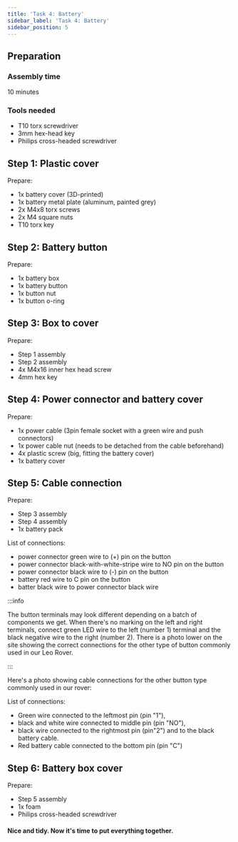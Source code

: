 ```yaml
---
title: 'Task 4: Battery'
sidebar_label: 'Task 4: Battery'
sidebar_position: 5
---
```



## Preparation

### Assembly time

10 minutes

### Tools needed

- T10 torx screwdriver
- 3mm hex-head key
- Philips cross-headed screwdriver

<ImageZoom
  loading="eager"
  src="/img/docs_images/leo-rover/manuals/battery/battery-1.webp"
/>

<ImageZoom src="/img/docs_images/leo-rover/manuals/battery/battery-2.webp" />

<ImageZoom src="/img/docs_images/leo-rover/manuals/battery/battery-3.webp" />

<ImageZoom src="/img/docs_images/leo-rover/manuals/battery/battery-3.webp" />

## Step 1: Plastic cover

Prepare:

- 1x battery cover (3D-printed)
- 1x battery metal plate (aluminum, painted grey)
- 2x M4x8 torx screws
- 2x M4 square nuts
- T10 torx key

<ImageZoom src="/img/docs_images/leo-rover/manuals/battery/battery-4.webp" />

<ImageZoom
  src="/img/docs_images/leo-rover/manuals/battery/battery-5.webp"
  caption="As in the Task 5, insert the M4 square nuts in the battery cover grooves,
    insert m4x8 torx screws and tighten them."
/>

<ImageZoom src="/img/docs_images/leo-rover/manuals/battery/battery-6.webp" />

## Step 2: Battery button

Prepare:

- 1x battery box
- 1x battery button
- 1x button nut
- 1x button o-ring

<ImageZoom src="/img/docs_images/leo-rover/manuals/battery/battery-7.webp" />

<ImageZoom
  src="/img/docs_images/leo-rover/manuals/battery/battery-8.webp"
  caption="Assemble the o-ring to the button."
/>

<ImageZoom
  src="/img/docs_images/leo-rover/manuals/battery/battery-9.webp"
  caption="Insert the button in a corresponding hole in the battery box."
/>

<ImageZoom
  src="/img/docs_images/leo-rover/manuals/battery/battery-10.webp"
  caption="Screw the button nut on the other side.
    Push the button with one hand and screw the nut with your fingers.
    It will be enough"
/>

<ImageZoom
  src="/img/docs_images/leo-rover/manuals/battery/battery-11.webp"
  caption="Check if the o-ring under the button sits properly
    (is not seen from the outside)."
/>

## Step 3: Box to cover

Prepare:

- Step 1 assembly
- Step 2 assembly
- 4x M4x16 inner hex head screw
- 4mm hex key

<ImageZoom src="/img/docs_images/leo-rover/manuals/battery/battery-12.webp" />

<ImageZoom
  src="/img/docs_images/leo-rover/manuals/battery/battery-13.webp"
  caption="Position the battery box on the battery metal plate.
    Align the both assemblies holes.
    Insert each of the M4x16 screws in the box holes."
/>

<ImageZoom
  src="/img/docs_images/leo-rover/manuals/battery/battery-14.webp"
  caption="Tighten the screws using a 4mm hex key."
/>

<ImageZoom
  src="/img/docs_images/leo-rover/manuals/battery/battery-15.webp"
  caption="Make sure each of the screws protrudes equally on the other side."
/>

## Step 4: Power connector and battery cover

Prepare:

- 1x power cable (3pin female socket with a green wire and push connectors)
- 1x power cable nut (needs to be detached from the cable beforehand)
- 4x plastic screw (big, fitting the battery cover)
- 1x battery cover

<ImageZoom src="/img/docs_images/leo-rover/manuals/battery/battery-16.webp" />

<ImageZoom
  src="/img/docs_images/leo-rover/manuals/battery/battery-17.webp"
  caption="Push each of the plastic screws in the corresponding holes
    of the battery cover."
/>

<ImageZoom src="/img/docs_images/leo-rover/manuals/battery/battery-18.webp" />

<ImageZoom
  src="/img/docs_images/leo-rover/manuals/battery/battery-19.webp"
  caption="Insert the power cable to the hole in the cover. Thread the cables."
/>

<ImageZoom
  src="/img/docs_images/leo-rover/manuals/battery/battery-20.webp"
  caption="Push the power cable socket with one hand."
/>

<ImageZoom
  src="/img/docs_images/leo-rover/manuals/battery/battery-21.webp"
  caption="Tighten the socket nut with the other hand."
/>

<ImageZoom src="/img/docs_images/leo-rover/manuals/battery/battery-22.webp" />

## Step 5: Cable connection

Prepare:

- Step 3 assembly
- Step 4 assembly
- 1x battery pack

List of connections:

- power connector green wire to (+) pin on the button
- power connector black-with-white-stripe wire to NO pin on the button
- power connector black wire to (-) pin on the button
- battery red wire to C pin on the button
- batter black wire to power connector black wire

<ImageZoom src="/img/docs_images/leo-rover/manuals/battery/battery-23.webp" />

:::info

The button terminals may look different depending on a batch of components we get.
When there's no marking on the left and right terminals, connect green LED wire to the left
(number 1) terminal and the black negative wire to the right (number 2).
There is a photo lower on the site showing the correct connections for the other type of
button commonly used in our Leo Rover.

:::

<ImageZoom
  src="/img/docs_images/leo-rover/manuals/battery/battery-24.webp"
  caption="Connect the green cable from the battery cover to the + pin of the button."
/>

<ImageZoom
  src="/img/docs_images/leo-rover/manuals/battery/battery-25.webp"
  caption="Connect the white-and-black cable from the battery cover
    to the NO pin of the button."
/>

<ImageZoom
  src="/img/docs_images/leo-rover/manuals/battery/battery-26.webp"
  caption="Connect the black cable (female connector) from the battery cover
    to the - pin of the button."
/>

<ImageZoom
  src="/img/docs_images/leo-rover/manuals/battery/battery-27.webp"
  caption="Position the battery pack in the box."
/>

<ImageZoom
  src="/img/docs_images/leo-rover/manuals/battery/battery-28.webp"
  caption="Connect the battery pack red cable to the C pin of the button."
/>

<ImageZoom
  src="/img/docs_images/leo-rover/manuals/battery/battery-29.webp"
  caption="Connect the battery pack black cable (female connector) to the power cable
    black cable (male connector). Slide the rubber cover to make the connection tight."
/>

Here's a photo showing cable connections for the other button type
commonly used in our rover:

<ImageZoom src="/img/docs_images/leo-rover/manuals/battery/battery-30.webp" />

<ImageZoom src="/img/docs_images/leo-rover/manuals/battery/battery-31.webp" />

List of connections:

- Green wire connected to the leftmost pin (pin "1"),
- black and white wire connected to middle pin (pin "NO"),
- black wire connected to the rightmost pin (pin"2") and to the black battery cable.
- Red battery cable connected to the bottom pin (pin "C")

## Step 6: Battery box cover

Prepare:

- Step 5 assembly
- 1x foam
- Philips cross-headed screwdriver

<ImageZoom src="/img/docs_images/leo-rover/manuals/battery/battery-32.webp" />

<ImageZoom
  src="/img/docs_images/leo-rover/manuals/battery/battery-33.webp"
  caption="Cover the battery pack with the foam."
/>

<ImageZoom
  src="/img/docs_images/leo-rover/manuals/battery/battery-34.webp"
  caption="Push the battery pack into the battery box. Push the remaining cables in the box.
    Make sure nothing is protruding over the box outline,
    so it won't be pressed between the box and the box cover in the next step."
/>

<ImageZoom
  src="/img/docs_images/leo-rover/manuals/battery/battery-35.webp"
  caption="Close the box cover."
/>

<ImageZoom
  src="/img/docs_images/leo-rover/manuals/battery/battery-36.webp"
  caption="Tighten the cover screws with a cross-headed screwdriver."
/>

#### Nice and tidy. Now it's time to put everything together.

<ImageZoom
  src="/img/docs_images/leo-rover/manuals/battery/battery-37.webp"
  caption="After this Task you'll end up with 3x M5x10 inner hex head screws
    that will be used to mount the battery pack to the Rover in the Task 8."
/>
